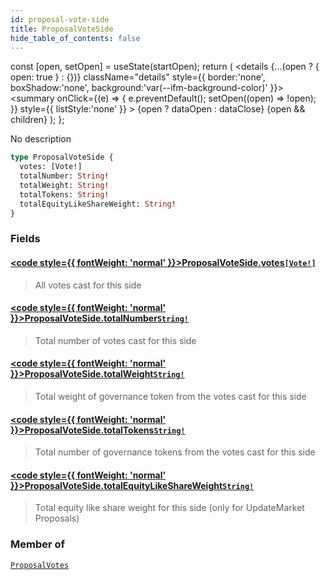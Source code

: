 ```yaml
---
id: proposal-vote-side
title: ProposalVoteSide
hide_table_of_contents: false
---
```







  const [open, setOpen] = useState(startOpen);
  return (
    <details {...(open ? { open: true } : {})} className="details" style={{ border:'none', boxShadow:'none', background:'var(--ifm-background-color)' }}>
      <summary
        onClick={(e) => {
          e.preventDefault();
          setOpen((open) => !open);
        }}
        style={{ listStyle:'none' }}
      >
      {open ? dataOpen : dataClose}
      </summary>
      {open && children}
    </details>
  );
};




No description


```graphql
type ProposalVoteSide {
  votes: [Vote!]
  totalNumber: String!
  totalWeight: String!
  totalTokens: String!
  totalEquityLikeShareWeight: String!
}
```


### Fields

#### [<code style={{ fontWeight: 'normal' }}>ProposalVoteSide.<b>votes</b></code>](#)<Bullet />[`[Vote!]`](/testnet/api/graphql/objects/vote) <Badge class="secondary" text="list"/> <Badge class="secondary" text="object"/>
> All votes cast for this side
> 

#### [<code style={{ fontWeight: 'normal' }}>ProposalVoteSide.<b>totalNumber</b></code>](#)<Bullet />[`String!`](/testnet/api/graphql/scalars/string) <Badge class="secondary" text="non-null"/> <Badge class="secondary" text="scalar"/>
> Total number of votes cast for this side
> 

#### [<code style={{ fontWeight: 'normal' }}>ProposalVoteSide.<b>totalWeight</b></code>](#)<Bullet />[`String!`](/testnet/api/graphql/scalars/string) <Badge class="secondary" text="non-null"/> <Badge class="secondary" text="scalar"/>
> Total weight of governance token from the votes cast for this side
> 

#### [<code style={{ fontWeight: 'normal' }}>ProposalVoteSide.<b>totalTokens</b></code>](#)<Bullet />[`String!`](/testnet/api/graphql/scalars/string) <Badge class="secondary" text="non-null"/> <Badge class="secondary" text="scalar"/>
> Total number of governance tokens from the votes cast for this side
> 

#### [<code style={{ fontWeight: 'normal' }}>ProposalVoteSide.<b>totalEquityLikeShareWeight</b></code>](#)<Bullet />[`String!`](/testnet/api/graphql/scalars/string) <Badge class="secondary" text="non-null"/> <Badge class="secondary" text="scalar"/>
> Total equity like share weight for this side (only for UpdateMarket Proposals)
> 



### Member of

[`ProposalVotes`](/testnet/api/graphql/objects/proposal-votes)  <Badge class="secondary" text="object"/>

